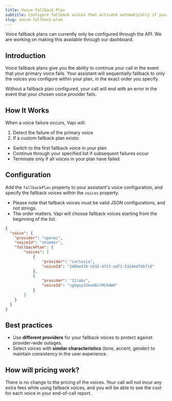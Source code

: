 ```yaml
---
title: Voice Fallback Plan
subtitle: Configure fallback voices that activate automatically if your primary voice fails.
slug: voice-fallback-plan
---
```


<Note>
  Voice fallback plans can currently only be configured through the API. We are working on making this available through our dashboard.
</Note>

## Introduction

Voice fallback plans give you the ability to continue your call in the event that your primary voice fails. Your assistant will sequentially fallback to only the voices you configure within your plan, in the exact order you specify. 

<Note>
  Without a fallback plan configured, your call will end with an error in the event that your chosen voice provider fails.
</Note>

## How It Works

When a voice failure occurs, Vapi will:
1. Detect the failure of the primary voice
2. If a custom fallback plan exists:
  - Switch to the first fallback voice in your plan
  - Continue through your specified list if subsequent failures occur
  - Terminate only if all voices in your plan have failed

## Configuration

Add the `fallbackPlan` property to your assistant's voice configuration, and specify the fallback voices within the `voices` property.
- Please note that fallback voices must be valid JSON configurations, and not strings.
- The order matters. Vapi will choose fallback voices starting from the beginning of the list.

```json
{
  "voice": {
    "provider": "openai",
    "voiceId": "shimmer",
    "fallbackPlan": {
        "voices": [
            {
                "provider": "cartesia",
                "voiceId": "248be419-c632-4f23-adf1-5324ed7dbf1d"
            },
            {
                "provider": "11labs",
                "voiceId": "cgSgspJ2msm6clMCkdW9"
            }
        ]
    }
  }
}
```

## Best practices

- Use <b>different providers</b> for your fallback voices to protect against provider-wide outages.
- Select voices with **similar characteristics** (tone, accent, gender) to maintain consistency in the user experience.

## How will pricing work?

There is no change to the pricing of the voices. Your call will not incur any extra fees while using fallback voices, and you will be able to see the cost for each voice in your end-of-call report.

